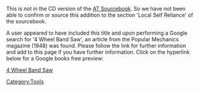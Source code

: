 This is not in the CD version of the [[AT Sourcebook]].  So we have not been able to confirm or source this addition to the section 'Local Self Reliance' of the sourcebook.

A user appeared to have included this title and upon performing a Google search for '4 Wheel Band Saw', an article from the Popular Mechanics magazine (1948) was found.  Please follow the link for further information and add to this page if you have further information.  Click on the hyperlink below for a Google books free preview:

[http://books.google.ca/books?id=NtkDAAAAMBAJ&pg=PA225&dq=4+wheel+band+saw&cd=1#v=onepage&q=4%20wheel%20band%20saw&f=false 4 Wheel Band Saw]

[[Category:Tools]]